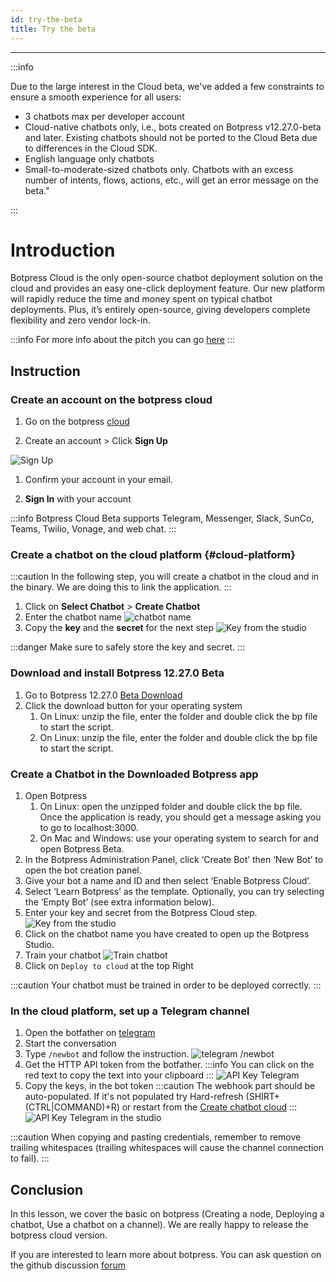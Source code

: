 ```yaml
---
id: try-the-beta
title: Try the beta
---
```


---

:::info

Due to the large interest in the Cloud beta, we've added a few constraints to ensure a smooth experience for all users:

- 3 chatbots max per developer account
- Cloud-native chatbots only, i.e., bots created on Botpress v12.27.0-beta and later. Existing chatbots should not be ported to the Cloud Beta due to differences in the Cloud SDK.
- English language only chatbots
- Small-to-moderate-sized chatbots only. Chatbots with an excess number of intents, flows, actions, etc., will get an error message on the beta."

:::

# Introduction

Botpress Cloud is the only open-source chatbot deployment solution on the cloud and provides an easy one-click deployment feature. Our new platform will rapidly reduce the time and money spent on typical chatbot deployments. Plus, it’s entirely open-source, giving developers complete flexibility and zero vendor lock-in.

:::info
For more info about the pitch you can go [here](https://botpress.com/cloud-beta)
:::

## Instruction

### Create an account on the botpress cloud

1. Go on the botpress [cloud](https://app.botpress.cloud)

1. Create an account > Click **Sign Up**

![Sign Up](/assets/cloud/login.png)

1. Confirm your account in your email.

1. **Sign In** with your account

:::info
Botpress Cloud Beta supports Telegram, Messenger, Slack, SunCo, Teams, Twilio, Vonage, and web chat.
:::

### Create a chatbot on the cloud platform {#cloud-platform}

:::caution
In the following step, you will create a chatbot in the cloud and in the binary. We are doing this to link the application.
:::

1. Click on **Select Chatbot** > **Create Chatbot**
1. Enter the chatbot name
   ![chatbot name](/assets/cloud/first-chatbot.jpg)
1. Copy the **key** and the **secret** for the next step
   ![Key from the studio](/assets/cloud/cloud-key.png)

:::danger
Make sure to safely store the key and secret.
:::

### Download and install Botpress 12.27.0 Beta​

1. Go to Botpress 12.27.0 [Beta Download](botpress.com/download)
1. Click the download button for your operating system
   1. On Linux: unzip the file, enter the folder and double click the bp file to start the script.
   1. On Linux: unzip the file, enter the folder and double click the bp file to start the script.

### Create a Chatbot in the Downloaded Botpress app

1. Open Botpress
   1. On Linux: open the unzipped folder and double click the bp file. Once the application is ready, you should get a message asking you to go to localhost:3000.
   1. On Mac and Windows: use your operating system to search for and open Botpress Beta.
1. In the Botpress Administration Panel, click ‘Create Bot’ then ‘New Bot’ to open the bot creation panel.
1. Give your bot a name and ID and then select ‘Enable Botpress Cloud’.
1. Select ‘Learn Botpress’ as the template. Optionally, you can try selecting the ‘Empty Bot’ (see extra information below).
1. Enter your key and secret from the Botpress Cloud step.
   ![Key from the studio](/assets/cloud/studio-key.png)
1. Click on the chatbot name you have created to open up the Botpress Studio.
1. Train your chatbot
   ![Train chatbot](/assets/cloud/train-chatbot.png)
1. Click on `Deploy to cloud` at the top Right

:::caution
Your chatbot must be trained in order to be deployed correctly.
:::

### In the cloud platform, set up a Telegram channel

1. Open the botfather on [telegram](https://t.me/botfather)
1. Start the conversation
1. Type `/newbot` and follow the instruction.
   ![telegram /newbot](/assets/cloud/telegram.png)
1. Get the HTTP API token from the botfather.
   :::info
   You can click on the red text to copy the text into your clipboard
   :::
   ![API Key Telegram](/assets/cloud/api-key-telegram.png)
1. Copy the keys, in the bot token
   :::caution
   The webhook part should be auto-populated. If it's not populated try Hard-refresh (SHIRT+(CTRL|COMMAND)+R) or restart from the [Create chatbot cloud](#cloud-platform)
   :::
   ![API Key Telegram in the studio](/assets/cloud/api-key-telegram-studio.png)

:::caution
When copying and pasting credentials, remember to remove trailing whitespaces (trailing whitespaces will cause the channel connection to fail).
:::

## Conclusion

In this lesson, we cover the basic on botpress (Creating a node, Deploying a chatbot, Use a chatbot on a channel). We are really happy to release the botpress cloud version.

If you are interested to learn more about botpress. You can ask question on the github discussion [forum](https://github.com/botpress/botpress/discussions)
